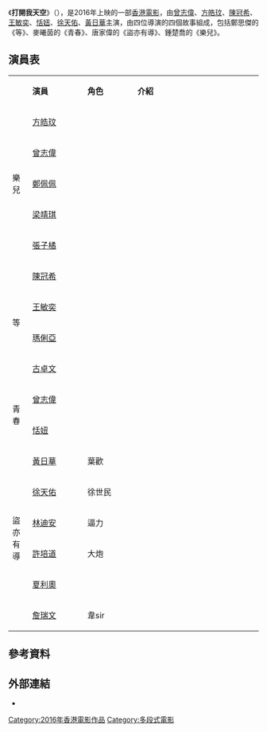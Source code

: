 {{Infobox film
| name          = 打開我天空
| original_name = {{lang-en|Good Take Too}}
| image         = 
| image_size    = 
| caption       = 
| film name     = 
| sec-title     = 
| director      = 
| producer      = 
| producer_2    = 
| 動作指導      = 
| writer        = 
| screenplay    = 
| story         = 
| based_on      = 
| narrator      = 
| production_supervisor = 
| starring      = [[曾志偉_(藝人)|曾志偉]]<br />[[方皓玟|方皓玟]]<br />[[陳冠希|陳冠希]]<br />[[王敏奕|王敏奕]]<br />[[恬妞|恬妞]]<br />[[徐天佑|徐天佑]]<br />[[黃日華|黃日華]]
| music         = 
| maintheme     = 
| endtheme      = 
| cinematography = 
| editing       = 
| effect        = 
| studio        = 
| runtime       = 
| country       = {{香港電影產地}}
| language      = 
| released      = 
| distributor   = 
| issue_date    = 
| sarft_id      = 
| budget        = 
| gross         = 
| preceded_by   = 
| followed_by   = 
| cn_name       = 
| hk_name       = 
| mo_name       = 
| tw_name       = 
| sg_name       = 
| my_name       = 
| website       = 
}}

《'''打開我天空'''》（{{lang-en|''Good Take Too''}}），是2016年上映的一部[[香港電影|香港電影]]，由[[曾志偉_(藝人)|曾志偉]]、[[方皓玟|方皓玟]]、[[陳冠希|陳冠希]]、[[王敏奕|王敏奕]]、[[恬妞|恬妞]]、[[徐天佑|徐天佑]]、[[黃日華|黃日華]]主演，由四位導演的四個故事組成，包括鄭思傑的《等》、麥曦茵的《青春》、唐家偉的《盜亦有導》、鍾楚喬的《樂兒》。

==演員表==
{|class="wikitable" width="60%"
|- style="background:cornflowerblue; color:snow" align=center
|
|style="width:22%"|'''演員'''||style="width:20%"|'''角色'''||style="width:50%"|'''介紹'''
|-
! rowspan="5" |樂兒
![[方皓玟|方皓玟]]
! 
| 
|-
![[曾志偉|曾志偉]]
! 
| 
|-
![[鄭佩佩|鄭佩佩]]
!
|
|-
![[梁靖琪|梁靖琪]]
!
|
|-
![[張子橘|張子橘]]
!
|
|-
! rowspan="4" |等
![[陳冠希|陳冠希]]
! 
|
|-
![[王敏奕|王敏奕]]
! 
|
|-
![[瑪俐亞|瑪俐亞]]
! 
| 
|-
![[古卓文|古卓文]]
!
|
|-
! rowspan="2" |青春
![[曾志偉|曾志偉]]
! 
| 
|-
![[恬妞|恬妞]]
! 
| 
|-
! rowspan="6" |盜亦有導
![[黃日華|黃日華]]
! 葉歡
| 
|-
![[徐天佑|徐天佑]]
! 徐世民
| 
|-
![[林迪安|林迪安]]
!逼力
| 
|-
![[許培道|許培道]]
!大炮
|
|-
![[Soler|夏利奧]]
!
|
|-
![[詹瑞文|詹瑞文]]
!韋sir
|
|}

== 參考資料 ==
{{reflist}}

== 外部連結 ==
* {{Hkmdb title|18854}}

{{電影台灣首播
|電視台={{flagicon|Singapore}} 新加坡 [[新传媒8频道|新传媒8频道]]
|播放檔次=周六影院 晚上 10点30分 首播
|節目名稱= 打开我天空
|日期=2018.12.21
}}

{{HK-movie-stub}}

[[Category:2016年香港電影作品|Category:2016年香港電影作品]]
[[Category:多段式電影|Category:多段式電影]]